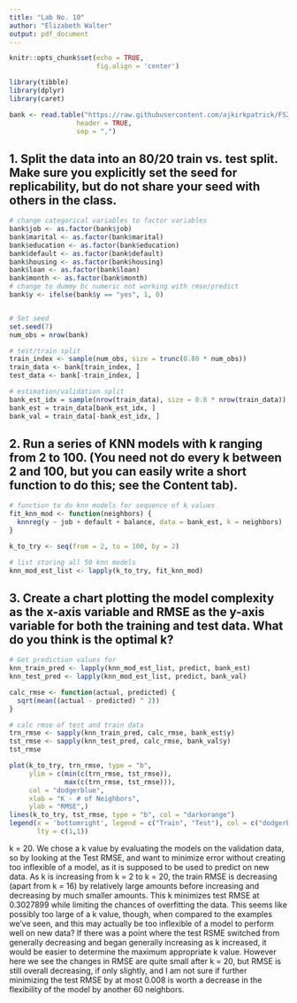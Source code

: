 ---
title: "Lab No. 10"
author: "Elizabeth Walter"
output: pdf_document
---

```{r setup, include=TRUE}
knitr::opts_chunk$set(echo = TRUE,
                      fig.align = 'center')
```

``` {r, warning=FALSE, message=FALSE}
library(tibble) 
library(dplyr)    
library(caret)   

bank <- read.table("https://raw.githubusercontent.com/ajkirkpatrick/FS20/Spring2021/classdata/bank.csv",
                 header = TRUE,
                 sep = ",")
```

## 1. Split the data into an 80/20 train vs. test split. Make sure you explicitly set the seed for replicability, but do not share your seed with others in the class. 

```{r q1}
# change categorical variables to factor variables
bank$job <- as.factor(bank$job)
bank$marital <- as.factor(bank$marital)
bank$education <- as.factor(bank$education)
bank$default <- as.factor(bank$default)
bank$housing <- as.factor(bank$housing)
bank$loan <- as.factor(bank$loan)
bank$month <- as.factor(bank$month)
# change to dummy bc numeric not working with rmse/predict
bank$y <- ifelse(bank$y == "yes", 1, 0)


# Set seed
set.seed(7)
num_obs = nrow(bank)

# test/train split
train_index <- sample(num_obs, size = trunc(0.80 * num_obs))
train_data <- bank[train_index, ]
test_data <- bank[-train_index, ]

# estimation/validation split
bank_est_idx = sample(nrow(train_data), size = 0.8 * nrow(train_data))
bank_est = train_data[bank_est_idx, ]
bank_val = train_data[-bank_est_idx, ]
```

\newpage
## 2. Run a series of KNN models with k ranging from 2 to 100. (You need not do every k between 2 and 100, but you can easily write a short function to do this; see the Content tab).

```{r q2}
# function to do knn models for sequence of k values
fit_knn_mod <- function(neighbors) {
  knnreg(y ~ job + default + balance, data = bank_est, k = neighbors)
}

k_to_try <- seq(from = 2, to = 100, by = 2)

# list storing all 50 knn models
knn_mod_est_list <- lapply(k_to_try, fit_knn_mod)
```

\newpage
## 3. Create a chart plotting the model complexity as the x-axis variable and RMSE as the y-axis variable for both the training and test data. What do you think is the optimal k?

```{r q3}
# Get prediction values for 
knn_train_pred <- lapply(knn_mod_est_list, predict, bank_est)
knn_test_pred <- lapply(knn_mod_est_list, predict, bank_val)

calc_rmse <- function(actual, predicted) {
  sqrt(mean((actual - predicted) ^ 2))
}

# calc rmse of test and train data
trn_rmse <- sapply(knn_train_pred, calc_rmse, bank_est$y)
tst_rmse <- sapply(knn_test_pred, calc_rmse, bank_val$y)
tst_rmse
```

```{r}

plot(k_to_try, trn_rmse, type = "b",
     ylim = c(min(c(trn_rmse, tst_rmse)),
              max(c(trn_rmse, tst_rmse))),
     col = "dodgerblue",
     xlab = "K - # of Neighbors",
     ylab = "RMSE",)
lines(k_to_try, tst_rmse, type = "b", col = "darkorange")
legend(x = 'bottomright', legend = c("Train", "Test"), col = c("dodgerblue", "darkorange"),
       lty = c(1,1))
```
k = 20. We chose a k value by evaluating the models on the validation data, so by looking at the Test RMSE, and want to minimize error without creating too inflexible of a model, as it is supposed to be used to predict on new data. As k is increasing from k = 2 to k = 20, the train RMSE is decreasing (apart from k = 16) by relatively large amounts before increasing and decreasing by much smaller amounts. This k minimizes test RMSE at 0.3027899 while limiting the chances of overfitting the data. This seems like possibly too large of a k value, though, when compared to the examples we've seen, and this may actually be too inflexible of a model to perform well on new data? If there was a point where the test RSME switched from generally decreasing and began generally increasing as k increased, it would be easier to determine the maximum appropriate k value. However here we see the changes in RMSE are quite small after k = 20, but RMSE is still overall decreasing, if only slightly, and I am not sure if further minimizing the test RMSE by at most 0.008 is worth a decrease in the flexibility of the model by another 60 neighbors. 

